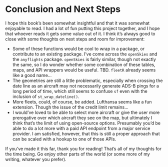 # Conclusion and Next Steps
I hope this book's been somewhat insightful and that it was somewhat enjoyable to read. I had a lot of fun putting this project together, and I hope that whoever reads it gets some value out of it. I think it's always good to close with some thoughts on next steps and room for improvement:

- Some of these functions would be cool to wrap in a package, or contribute to an existing package. I've come across the ```openSkies``` and the ```anyflights``` package. ```openSkies``` is fairly similar, though not exactly the same, so I do wonder whether some combination of these tables, maps, and API wrappers would be useful. TBD. ```fleetR``` already seems like a good name...
- The geometries are still a little problematic, especially when crossing the date line as an aircraft may not necessarily generate ADS-B pings for a long period of time, which still seems to confuse ```sf``` even with the inclusion of ```st_wrap_dateline()```.
- More fleets, could, of course, be added. Lufthansa seems like a fun extension. Though the issue of the credit limit remains...
- I would've loved to be able to select more aircraft or give the user more prerogative over which aircraft they see on the map, but ultimately I think that's the limit of using open-source options. Presumably you'd be able to do a lot more with a paid API endpoint from a major service provider. I am satisfied, however, that this is still a proper approach that can be scaled with a hookup to one of those APIs.

If you've made it this far, thank you for reading! That's all of my thoughts for the time being. Go enjoy other parts of the world (or some more of my writing, whatever you prefer).